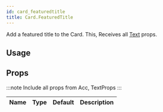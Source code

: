 ```yaml
---
id: card_featuredtitle
title: Card.FeaturedTitle
---
```



Add a featured title to the Card.
This, Receives all [Text](text#props) props.

## Usage

## Props

:::note
Include all props from Acc, TextProps
:::

<div class='table-responsive'>

| Name | Type | Default | Description |
| ---- | ---- | ------- | ----------- |

</div>
